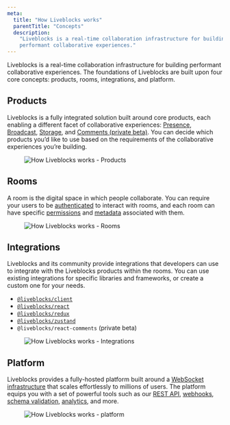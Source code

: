 ```yaml
---
meta:
  title: "How Liveblocks works"
  parentTitle: "Concepts"
  description:
    "Liveblocks is a real-time collaboration infrastructure for building
    performant collaborative experiences."
---
```


Liveblocks is a real-time collaboration infrastructure for building performant
collaborative experiences. The foundations of Liveblocks are built upon four
core concepts: products, rooms, integrations, and platform.

## Products

Liveblocks is a fully integrated solution built around core products, each
enabling a different facet of collaborative experiences:
[Presence](/docs/products/presence), [Broadcast](/docs/products/broadcast),
[Storage](https://liveblocks.io/docs/products/storage), and
[Comments (private beta)](https://liveblocks.io/docs/products/comments). You can
decide which products you’d like to use based on the requirements of the
collaborative experiences you’re building.

<Figure highlight>
  <Image
    src="/assets/concepts/products.png"
    alt="How Liveblocks works - Products"
    width={768}
    height={440}
  />
</Figure>

## Rooms

A room is the digital space in which people collaborate. You can require your
users to be [authenticated](/docs/rooms/authentication) to interact with rooms,
and each room can have specific [permissions](/docs/rooms/permissions) and
[metadata](/docs/rooms/metadata) associated with them.

<Figure highlight>
  <Image
    src="/assets/concepts/rooms.png"
    alt="How Liveblocks works - Rooms"
    width={768}
    height={440}
  />
</Figure>

## Integrations

Liveblocks and its community provide integrations that developers can use to
integrate with the Liveblocks products within the rooms. You can use existing
integrations for specific libraries and frameworks, or create a custom one for
your needs.

- [`@liveblocks/client`](https://liveblocks.io/docs/api-reference/liveblocks-client)
- [`@liveblocks/react`](https://liveblocks.io/docs/api-reference/liveblocks-react)
- [`@liveblocks/redux`](https://liveblocks.io/docs/api-reference/liveblocks-redux)
- [`@liveblocks/zustand`](https://liveblocks.io/docs/api-reference/liveblocks-zustand)
- `@liveblocks/react-comments` (private beta)

<Figure highlight>
  <Image
    src="/assets/concepts/integrations.png"
    alt="How Liveblocks works - Integrations"
    width={768}
    height={440}
  />
</Figure>

## Platform

Liveblocks provides a fully-hosted platform built around a
[WebSocket infrastructure](/docs/platform/websocket-infrastructure) that scales
effortlessly to millions of users. The platform equips you with a set of
powerful tools such as our [REST API](/docs/api-reference/rest-api-endpoints),
[webhooks](/docs/platform/webhooks),
[schema validation](/docs/platform/schema-validation),
[analytics](/docs/platform/analytics), and more.

<Figure highlight>
  <Image
    src="/assets/concepts/platform.png"
    alt="How Liveblocks works - platform"
    width={768}
    height={440}
  />
</Figure>
